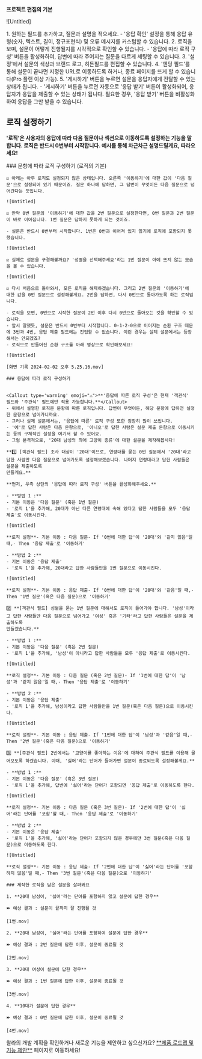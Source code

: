 
<Callout type='info' emoji="🔔">**프로젝트 편집의 기본**</Callout>

![Untitled]

<Steps>
    1. 원하는 필드를 추가하고, 질문과 설명을 적으세요.
    - '응답 확인' 설정을 통해 응답 유형(숫자, 텍스트, 길이, 정규표현식) 및 오류 메시지를 커스텀할 수 있습니다.
    2. 로직을 보며, 설문이 어떻게 진행될지를 시각적으로 확인할 수 있습니다.
    - '응답에 따라 로직 구성' 버튼을 활성화하여, 답변에 따라 주어지는 질문을 다르게 세팅할 수 있습니다.
    3. '설정'에서 설문의 색상과 브랜드 로고, 히든필드를 편집할 수 있습니다.
    4. '엔딩 필드'를 통해 설문이 끝나면 지정한 URL로 이동하도록 하거나, 종료 페이지를 뜨게 할 수 있습니다(Pro 플랜 이상 가능).
    5. '게시하기' 버튼을 누르면 설문을 응답자에게 전달할 수 있는 상태가 됩니다.
    - '게시하기' 버튼을 누르면 자동으로 '응답 받기' 버튼이 활성화되어, 응답자가 응답을 제출할 수 있는 상태가 됩니다. 필요한 경우, '응답 받기' 버튼을 비활성화하여 응답을 그만 받을 수 있습니다.
</Steps>

## 로직 설정하기

<Callout type='warning' emoji="⚠️">**'로직'은 사용자의 응답에 따라 다음 질문이나 섹션으로 이동하도록 설정하는 기능을 말합니다. 로직은 반드시 0번부터 시작합니다. 예시를 통해 차근차근
    설명드릴게요, 따라오세요!**</Callout>

<Steps>
    ### 문항에 따라 로직 구성하기 (로직의 기본)

    ☑️ 아래는 아무 로직도 설정되지 않은 상태입니다. 오른쪽 '이동하기'에 대한 값이 '다음 질문'으로 설정되어 있기 때문이죠. 질문 하나에 답하면, 그 답변이 무엇이든 다음 질문으로 넘어간다는 뜻입니다.

    ![Untitled]

    ☑️ 만약 0번 질문의 '이동하기'에 대한 값을 2번 질문으로 설정한다면, 0번 질문과 2번 질문이 바로 이어집니다. 1번 질문은 답하지 못하게 되는 것이죠.

    - 설문은 반드시 0번부터 시작합니다. 1번은 0번과 이어져 있지 않기에 로직에 포함되지 못했습니다.

    ![Untitled]

    ☑️ 실제로 설문을 구경해볼까요? '성별을 선택해주세요'라는 1번 질문이 아예 뜨지 않는 모습을 볼 수 있습니다.

    ![Untitled]

    ☑️ 다시 처음으로 돌아와서, 모든 로직을 해제하겠습니다. 그리고 2번 질문의 '이동하기'에 대한 값을 0번 질문으로 설정해볼게요. 2번을 답하면, 다시 0번으로 돌아가도록 하는 로직입니다.

    - 로직을 보면, 0번으로 시작한 질문이 2번 이후 다시 0번으로 돌아오는 것을 확인할 수 있습니다.
    - 앞서 말했듯, 설문은 반드시 0번부터 시작합니다. 0-1-2-0으로 이어지는 순환 구조 때문에 3번과 4번, 응답 제출 필드에는 진입할 수 없습니다. 이런 경우는 실제 설문에서는 등장해서는 안되겠죠?
    - 로직으로 만들어진 순환 구조를 아래 영상으로 확인해보세요!

    ![Untitled]

    [화면 기록 2024-02-02 오후 5.25.16.mov]

    ### 응답에 따라 로직 구성하기


    <Callout type='warning' emoji="⚠️">**'응답에 따른 로직 구성'은 현재 '객관식' 필드와 '주관식' 필드에만 적용 가능합니다.**</Callout>
    - 위에서 설명한 로직은 문항에 따른 로직입니다. 답변이 무엇이든, 해당 문항에 답하면 설정한 문항으로 넘어가니까요.
    - 그러나 실제 설문에서는, '응답에 따른' 로직 구성 또한 굉장히 많이 쓰입니다.
    - '예'로 답한 사람은 다음 문항으로, '아니오'로 답한 사람은 설문 제출 문항으로 이동시키는 등의 구체적인 설정을 여기서 할 수 있어요.
    - 그럼 본격적으로, '20대 남성의 최애 고양이 종류'에 대한 설문을 제작해봅시다!

    **1️⃣ [객관식 필드] 조사 대상이 '20대'이므로, 연령대를 묻는 0번 질문에서 '20대'라고 답한 사람만 다음 질문으로 넘어가도록 설정해보겠습니다. 나머지 연령대라고 답한 사람들은 설문을 제출하도록
    만들게요.**

    **먼저, 우측 상단의 '응답에 따라 로직 구성' 버튼을 활성화해주세요.**

    - **방법 1 :**
    - 기본 이동은 '다음 질문' (혹은 1번 질문)
    - '로직 1'을 추가해, 20대가 아닌 다른 연령대에 속해 있다고 답한 사람들을 모두 '응답 제출'로 이동시킨다.

    ![Untitled]

    **로직 설정**- 기본 이동 : 다음 질문- If '0번에 대한 답'이 '20대'와 '같지 않음'일 때,- Then '응답 제출'로 '이동하기'

    - **방법 2 :**
    - 기본 이동은 '응답 제출'
    - '로직 1'을 추가해, 20대라고 답한 사람들만을 1번 질문으로 이동시킨다.

    ![Untitled]

    **로직 설정**- 기본 이동 : 응답 제출- If '0번에 대한 답'이 '20대'와 '같음'일 때,- Then '1번 질문'(혹은 다음 질문)으로 '이동하기'

    2️⃣ **[객관식 필드] 성별을 묻는 1번 질문에 대해서도 로직이 들어가야 합니다. '남성'이라고 답한 사람들만 다음 질문으로 넘어가고 '여성' 혹은 '기타'라고 답한 사람들은 설문을 제출하도록
    만들겠습니다.**

    - **방법 1 :**
    - 기본 이동은 '다음 질문' (혹은 2번 질문)
    - '로직 1'을 추가해, '남성'이 아니라고 답한 사람들을 모두 '응답 제출'로 이동시킨다.

    ![Untitled]

    **로직 설정**- 기본 이동 : 다음 질문 (혹은 2번 질문)- If '1번에 대한 답'이 '남성'과 '같지 않음'일 때,- Then '응답 제출'로 '이동하기'

    - **방법 2 :**
    - 기본 이동은 '응답 제출'
    - '로직 1'을 추가해, 남성이라고 답한 사람들만을 1번 질문(혹은 다음 질문)으로 이동시킨다.

    ![Untitled]

    **로직 설정**- 기본 이동 : 응답 제출- If '1번에 대한 답'이 '남성'과 '같음'일 때,- Then '2번 질문'(혹은 다음 질문)으로 '이동하기'

    3️⃣ **[주관식 필드] 2번에서는 '고양이를 좋아하는 이유'에 대하여 주관식 필드를 이용해 물어보도록 하겠습니다. 이때, '싫어'라는 단어가 들어가면 설문이 종료되도록 설정해볼게요.**

    - **방법 1 :**
    - 기본 이동은 '다음 질문' (혹은 3번 질문)
    - '로직 1'을 추가해, 답변에 '싫어'라는 단어가 포함되면 '응답 제출'로 이동하도록 한다.

    ![Untitled]

    **로직 설정**- 기본 이동 : 다음 질문 (혹은 3번 질문)- If '2번에 대한 답'이 '싫어'라는 단어를 '포함'할 때,- Then '응답 제출'로 '이동하기'

    - **방법 2 :**
    - 기본 이동은 '응답 제출'
    - '로직 1'을 추가해, '싫어'라는 단어가 포함되지 않은 경우에만 3번 질문(혹은 다음 질문)으로 이동하도록 한다.

    ![Untitled]

    **로직 설정**- 기본 이동 : 응답 제출- If '2번에 대한 답'이 '싫어'라는 단어를 '포함하지 않음'일 때,- Then '3번 질문'(혹은 다음 질문)으로 '이동하기'

    ### 제작한 로직을 담은 설문을 살펴봐요

    1. **20대 남성이, '싫어'라는 단어를 포함하지 않고 설문에 답한 경우**

    ⏩ 예상 결과 : 설문이 끝까지 잘 진행될 것

    [1번.mov]

    2. **20대 남성이, '싫어'라는 단어를 포함하여 설문에 답한 경우**

    ⏩ 예상 결과 : 2번 질문에 답한 이후, 설문이 종료될 것

    [2번.mov]

    3. **20대 여성이 설문에 답한 경우**

    ⏩ 예상 결과 : 1번 질문에 답한 이후, 설문이 종료될 것

    [3번.mov]

    4. **10대가 설문에 답한 경우**

    ⏩ 예상 결과 : 0번 질문에 답한 이후, 설문이 종료될 것

    [4번.mov]
</Steps>

<Callout type='info' emoji="🔔">
    왈라의 개발 계획을 확인하거나 새로운 기능을 제안하고 싶으신가요? <a href='https://google.com' target="_blank" rel="noopener noreferrer"
                                            style={{textDecoration: 'underline'}}>**제품 로드맵 및 기능 제안**</a> 페이지로
    이동하세요!
</Callout>
